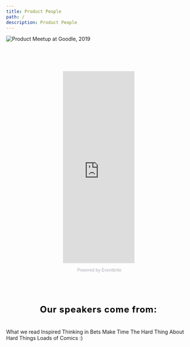 ```yaml
---
title: Product People
path: /
description: Product People
---
```


<TopSection
  titleText="Discover and Deliver Great Products. Faster"
  buttonText="Schedule a call"
/>
<Grid container>
  <Grid item xs={2} />
  <Grid item xs={8}>
    <GridContainer>
      <GridItemImage imageURL="/images/logo-omio-2x.png" altText="omio logo" />
      <GridItemImage imageURL="/images/heycar_logo.png" altText="heycar logo" />
      <GridItemImage imageURL="/images/MOIA_logo.png" altText="MOIA logo" />
      <GridItemImage
        imageURL="/images/koerber_digital_logo.png"
        altText="Koerber Digital logo"
      />
      <GridItemImage
        imageURL="/images/Axel_Springer_logo.png"
        altText="Axel Springer logo"
      />
      <GridItemImage imageURL="/images/avira_logo.png" altText="Avira logo" />
    </GridContainer>
  </Grid>
</Grid>
<Grid container>
  <Grid item xs={2} />
  <Grid item xs={8}>
    <TextSectionSmallTitle
      title="SERVICES"
      text="We upgrade product teams through coaching, consulting, working hand-on and acting as a sparring partner for management.
 We work directly and personally with you and your team to achieve current and future success."
    />
  </Grid>
</Grid>
<Grid container spacing={24}>
  <Grid item xs={12} lg={4}>
    <ServicesCard
      overlappingBoxText="1-2 days"
      imageURL="/images/product-management-training-2x.png"
      title="Product Management Training"
      subtitle="Discovery, Delivery, Metrics"
    />
  </Grid>
  <Grid item xs={12} lg={4}>
    <ServicesCard
      overlappingBoxText="10-15 days"
      imageURL="/images/product-team-appraisal-2x.png"
      title="Product Team Appraisal"
      subtitle="People, Product, Processes"
    />
  </Grid>
  <Grid item xs={12} lg={4}>
    <ServicesCard
      overlappingBoxText="3-5 months"
      imageURL="/images/interim-product-manager-2x.png"
      title="Interim Product Management"
      subtitle="Embedded in the team"
    />
  </Grid>
</Grid>
<ButtonBig text="Schedule a call" />
<Grid container>
  <Grid item xs={2} />
  <Grid item xs={8}>
    <TextSectionSmallTitle
      title="CASE STUDIES"
      text="We would say more but we’ve signed an NDA. 😊 We’re happy to provide references or more general details about our work."
    />
  </Grid>
</Grid>
<Grid container spacing={40}>
  <Grid item xs={12} lg={4}>
    <CaseStudyCard
      imgHeight={358}
      subtitle="Interim Product Management"
      imgURL="/images/case-study-omio2x.png"
      title="omio"
    />
  </Grid>
  <Grid item xs={12} lg={4}>
    <CaseStudyCard
      imgHeight={358}
      subtitle="Interim Product Management"
      imgURL="/images/case-study-heycar2x.png"
      title="hey car"
    />
  </Grid>
  <Grid item xs={12} lg={4}>
    <CaseStudyCard
      imgHeight={358}
      imgURL="/images/case-study-Koerber2x.png"
      title="Körber Digital"
      subtitle="MVP Scoping and Rollout"
    />
  </Grid>
</Grid>
<Grid container>
  <Grid item xs={2} />
  <Grid item xs={8}>
    <TextSectionSmallTitle
      title="MEETUPS AND EVENTS"
      text="Meet our active community of 2400+ Product People with speakers come from Google, Delivery Hero, Zalando, Omio, Ada Health, Grover, Finleap and more."
    />
  </Grid>
</Grid>
<img
  src="/images/product-meetup-at-google-2019.jpg"
  style="max-width: 100%"
  alt="Product Meetup at Goodle, 2019"
/>
<div style="width:195px; text-align:center; margin: 80px auto;">
  <iframe
    src="https://www.eventbrite.com/calendar-widget?eid=91206714739"
    frameborder="0"
    height="525"
    width="195"
    marginheight="0"
    marginwidth="0"
    scrolling="no"
    allowtransparency="true"
  ></iframe>
  <div style="font-family:Helvetica, Arial; font-size:12px; padding:10px 0 5px; margin:2px; width:195px; text-align:center;">
    <a
      class="powered-by-eb"
      style="color: #ADB0B6; text-decoration: none;"
      target="_blank"
      href="http://www.eventbrite.com/"
    >
      Powered by Eventbrite
    </a>
  </div>
</div>
<ButtonBig text="Join our community" />
<h2
  style="
font-style: normal;
font-weight: bold;
font-size: 24px;
line-height: 32px;
text-align: center;
letter-spacing: 1px;
color: black;
margin-top: 80px;
margin-bottom: 36px;"
>
  Our speakers come from:
</h2>
<Grid container>
  <Grid item xs={2} />
  <Grid item xs={8}>
    <GridContainer>
      <GridItemImage
        imageURL="/images/omio_logo_black.png"
        altText="omio logo"
      />
      <GridItemImage
        imageURL="/images/omio_logo_black.png"
        altText="omio logo"
      />
      <GridItemImage
        imageURL="/images/omio_logo_black.png"
        altText="omio logo"
      />
      <GridItemImage
        imageURL="/images/omio_logo_black.png"
        altText="omio logo"
      />
      <GridItemImage
        imageURL="/images/omio_logo_black.png"
        altText="omio logo"
      />
      <GridItemImage
        imageURL="/images/omio_logo_black.png"
        altText="omio logo"
      />
      <GridItemImage
        imageURL="/images/omio_logo_black.png"
        altText="omio logo"
      />
      <GridItemImage
        imageURL="/images/omio_logo_black.png"
        altText="omio logo"
      />
    </GridContainer>
    <ButtonBig text="Speak or host" />
    <TextSectionSmallTitle
      title="CULTURE"
      text="We’re a small team of smart peopleon a mission to help the world build better products."
    />
  </Grid>
</Grid>
<CultureCard imageURL="/images/icon-book2x.png">
  <CultureCardTitle>What we read</CultureCardTitle>
  <CultureCardList>
    <CultureCardListItem>Inspired</CultureCardListItem>
    <CultureCardListItem>Thinking in Bets</CultureCardListItem>
    <CultureCardListItem>Make Time</CultureCardListItem>
    <CultureCardListItem>The Hard Thing About  Hard Things</CultureCardListItem>
    <CultureCardListItem>Loads of Comics :)</CultureCardListItem>
  </CultureCardList>
</CultureCard>
